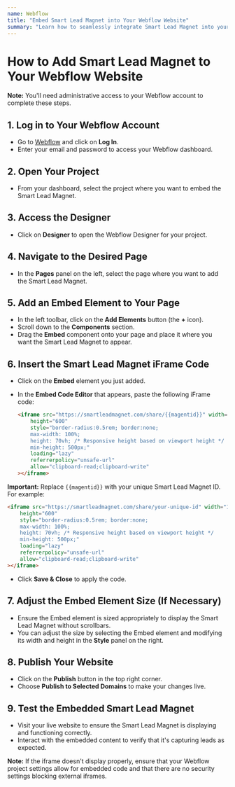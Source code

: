 ```yaml
---
name: Webflow
title: "Embed Smart Lead Magnet into Your Webflow Website"
summary: "Learn how to seamlessly integrate Smart Lead Magnet into your Webflow website with this step-by-step guide."
---
```


# How to Add Smart Lead Magnet to Your Webflow Website

**Note:** You'll need administrative access to your Webflow account to complete these steps.

## 1. Log in to Your Webflow Account

- Go to [Webflow](https://webflow.com/) and click on **Log In**.
- Enter your email and password to access your Webflow dashboard.

## 2. Open Your Project

- From your dashboard, select the project where you want to embed the Smart Lead Magnet.

## 3. Access the Designer

- Click on **Designer** to open the Webflow Designer for your project.

## 4. Navigate to the Desired Page

- In the **Pages** panel on the left, select the page where you want to add the Smart Lead Magnet.

## 5. Add an Embed Element to Your Page

- In the left toolbar, click on the **Add Elements** button (the **+** icon).
- Scroll down to the **Components** section.
- Drag the **Embed** component onto your page and place it where you want the Smart Lead Magnet to appear.

## 6. Insert the Smart Lead Magnet iFrame Code

- Click on the **Embed** element you just added.
- In the **Embed Code Editor** that appears, paste the following iFrame code:

  ```html
  <iframe src="https://smartleadmagnet.com/share/{{magentid}}" width="100%"
      height="600"
      style="border-radius:0.5rem; border:none;
      max-width: 100%;
      height: 70vh; /* Responsive height based on viewport height */
      min-height: 500px;"
      loading="lazy"
      referrerpolicy="unsafe-url"
      allow="clipboard-read;clipboard-write"
  ></iframe>
  ```

**Important:** Replace `{{magentid}}` with your unique Smart Lead Magnet ID. For example:

  ```html
  <iframe src="https://smartleadmagnet.com/share/your-unique-id" width="100%"
      height="600"
      style="border-radius:0.5rem; border:none;
      max-width: 100%;
      height: 70vh; /* Responsive height based on viewport height */
      min-height: 500px;"
      loading="lazy"
      referrerpolicy="unsafe-url"
      allow="clipboard-read;clipboard-write"
  ></iframe>
  ```

- Click **Save & Close** to apply the code.

## 7. Adjust the Embed Element Size (If Necessary)

- Ensure the Embed element is sized appropriately to display the Smart Lead Magnet without scrollbars.
- You can adjust the size by selecting the Embed element and modifying its width and height in the **Style** panel on the right.

## 8. Publish Your Website

- Click on the **Publish** button in the top right corner.
- Choose **Publish to Selected Domains** to make your changes live.

## 9. Test the Embedded Smart Lead Magnet

- Visit your live website to ensure the Smart Lead Magnet is displaying and functioning correctly.
- Interact with the embedded content to verify that it's capturing leads as expected.

**Note:** If the iframe doesn't display properly, ensure that your Webflow project settings allow for embedded code and that there are no security settings blocking external iframes.

